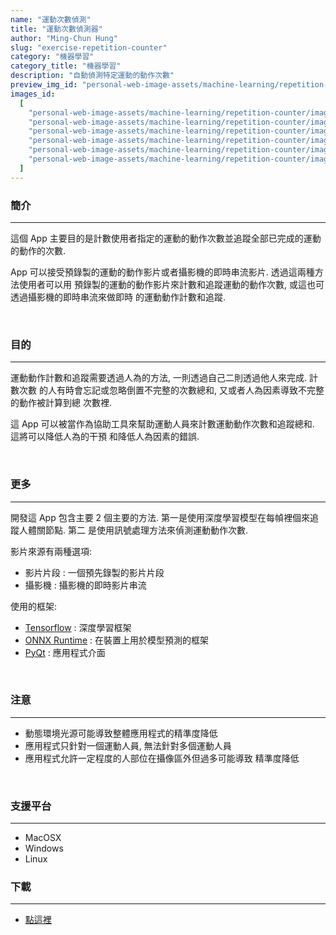 ```yaml
---
name: "運動次數偵測"
title: "運動次數偵測器"
author: "Ming-Chun Hung"
slug: "exercise-repetition-counter"
category: "機器學習"
category_title: "機器學習"
description: "自動偵測特定運動的動作次數"
preview_img_id: "personal-web-image-assets/machine-learning/repetition-counter/preview"
images_id:
  [
    "personal-web-image-assets/machine-learning/repetition-counter/image1",
    "personal-web-image-assets/machine-learning/repetition-counter/image2",
    "personal-web-image-assets/machine-learning/repetition-counter/image3",
    "personal-web-image-assets/machine-learning/repetition-counter/image4",
    "personal-web-image-assets/machine-learning/repetition-counter/image5",
    "personal-web-image-assets/machine-learning/repetition-counter/image6",
  ]
---
```


### 簡介

---

這個 App 主要目的是計數使用者指定的運動的動作次數並追蹤全部已完成的運動的動作的次數.

App 可以接受預錄製的運動的動作影片或者攝影機的即時串流影片. 透過這兩種方法使用者可以用
預錄製的運動的動作影片來計數和追蹤運動的動作次數, 或這也可透過攝影機的即時串流來做即時
的運動動作計數和追蹤.

<br />

### 目的

---

運動動作計數和追蹤需要透過人為的方法, 一則透過自己二則透過他人來完成. 計數次數
的人有時會忘記或忽略倒置不完整的次數總和, 又或者人為因素導致不完整的動作被計算到總
次數裡.

這 App 可以被當作為協助工具來幫助運動人員來計數運動動作次數和追蹤總和. 這將可以降低人為的干預
和降低人為因素的錯誤.

<br />

### 更多

---

開發這 App 包含主要 2 個主要的方法. 第一是使用深度學習模型在每幀裡個來追蹤人體關節點. 第二
是使用訊號處理方法來偵測運動動作次數.

影片來源有兩種選項:

- 影片片段 : 一個預先錄製的影片片段
- 攝影機 : 攝影機的即時影片串流

使用的框架:

- [Tensorflow](https://www.tensorflow.org/) : 深度學習框架
- [ONNX Runtime](https://onnxruntime.ai/) : 在裝置上用於模型預測的框架
- [PyQt](https://wiki.qt.io/Qt_for_Python) : 應用程式介面

<br />

### 注意

---

- 動態環境光源可能導致整體應用程式的精準度降低
- 應用程式只針對一個運動人員, 無法針對多個運動人員
- 應用程式允許一定程度的人部位在攝像區外但過多可能導致
  精準度降低

<br />

### 支援平台

---

- MacOSX
- Windows
- Linux

### 下載

---

- [點這裡](https://mega.nz/folder/WJhi0ZTK#eWCuymKMZLN0NJTfE995Bg)

<br />

